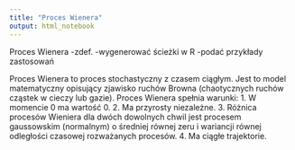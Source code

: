 ---
title: "Proces Wienera"
output: html_notebook
---

Proces Wienera
-zdef.
-wygenerować ścieżki w R
-podać przykłady zastosowań


Proces Wienera to proces stochastyczny z czasem ciągłym.
Jest to model matematyczny opisujący zjawisko ruchów Browna (chaotycznych ruchów cząstek w cieczy lub gazie).
Proces Wienera spełnia warunki:
1. W momencie 0 ma wartość 0.
2. Ma przyrosty niezależne.
3. Różnica procesów Wieniera dla dwóch dowolnych chwil jest procesem gaussowskim (normalnym) o średniej równej zeru i wariancji równej odległości czasowej rozważanych procesów.
4. Ma ciągłe trajektorie.

```{r}

```


